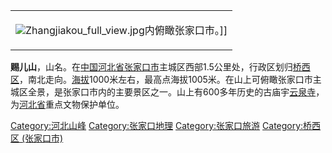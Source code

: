 {{coor icon|w=24px|40|49|06.02|N|114|50|41.10|E|3000}}

{| align=right
|[[File:Zhangjiakou_full_view.jpg|left]]内俯瞰张家口市。]]
|}

'''赐儿山'''，山名。在[[中华人民共和国|中国]][[河北省|河北省]][[张家口市|张家口市]]主城区西部1.5公里处，行政区划归[[桥西区_(张家口市)|桥西区]]，南北走向。[[海拔|海拔]]1000米左右，最高点海拔1005米。在山上可俯瞰张家口市主城区全景，是张家口市内的主要景区之一。山上有600多年历史的古庙宇[[云泉寺|云泉寺]]，为[[河北省|河北省]]重点文物保护单位。

{{DEFAULTSORT:C赐儿山}}
[[Category:河北山峰|Category:河北山峰]]
[[Category:张家口地理|Category:张家口地理]]
[[Category:张家口旅游|Category:张家口旅游]]
[[Category:桥西区_(张家口市)|Category:桥西区 (张家口市)]]

{{Zhang jiakou-stub}}